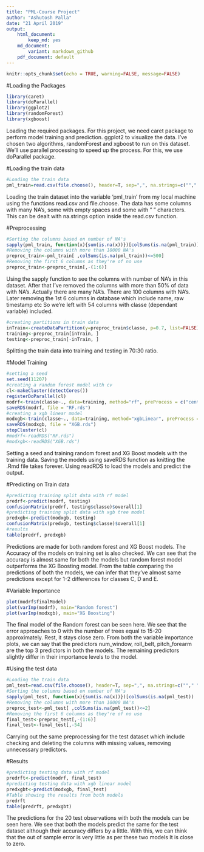 ---
title: "PML-Course Project"
author: "Ashutosh Palla"
date: "21 April 2019"
output: 
    html_document:
        keep_md: yes
    md_document:
        variant: markdown_github
    pdf_document: default
---


```{r setup, include=FALSE}
knitr::opts_chunk$set(echo = TRUE, warning=FALSE, message=FALSE)
```

#Loading the Packages
```{r Packages Installed}
library(caret)
library(doParallel)
library(ggplot2)
library(randomForest)
library(xgboost)
```
Loading the required packages. For this project, we need caret package to perform model training and prediction. ggplot2 to visualize the data. I've chosen two algorithms, randomForest and xgboost to run on this dataset. We'll use parallel processing to speed up the process. For this, we use doParallel package.

#Loading the train data
```{r Getting started}
#Loading the train data
pml_train=read.csv(file.choose(), header=T, sep=",", na.strings=c(""," ",NA))
```
Loading the train dataset into the variable 'pml_train' from my local machine using the functions read.csv and file.choose. The data has some columns with many NA's, some with empty spaces and some with " " characters. This can be dealt with na.strings option inside the read.csv function.

#Preprocessing
```{r Preprocessing}
#Sorting the columns based on number of NA's
sapply(pml_train, function(x){sum(is.na(x))})[colSums(is.na(pml_train)) != 0]
#Removing the columns with more than 10000 NA's
preproc_train<-pml_train[ ,colSums(is.na(pml_train))<=500]
#Removing the first 6 columns as they're of no use
preproc_train<-preproc_train[,-(1:6)]
```
Using the sapply function to see the columns with number of NA's in this dataset. After that I've removed the columns with more than 50% of data with NA's. Actually there are many NA's. There are 100 columns with NA's. Later removing the 1st 6 columns in database which include name, raw timestamp etc So we're left with 54 columns with classe (dependant variable) included.

```{r Data Partitions}
#creating partitions in train data
inTrain<-createDataPartition(y=preproc_train$classe, p=0.7, list=FALSE)
training<-preproc_train[inTrain, ]
testing<-preproc_train[-inTrain, ]
```
Splitting the train data into training and testing in 70:30 ratio.

#Model Training
```{r Model Training}
#setting a seed
set.seed(11207)
#creating a random forest model with cv
cl<-makeCluster(detectCores())
registerDoParallel(cl)
modrf<-train(classe~., data=training, method="rf", preProcess = c("center", "scale"), trControl=trainControl(method="repeatedcv", number=5, repeats=5))
saveRDS(modrf, file = "RF.rds")
#creating a xgb linear model
modxgb<-train(classe~., data=training, method="xgbLinear", preProcess = c("center", "scale"), trControl=trainControl(method="cv", number=5))
saveRDS(modxgb, file = "XGB.rds")
stopCluster(cl)
#modrf<-readRDS("RF.rds")
#modxgb<-readRDS("XGB.rds")
```
Setting a seed and training random forest and XG Boost models with the training data. Saving the models using saveRDS function as knitting the .Rmd file takes forever. Using readRDS to load the models and predict the output.

#Predicting on Train data
```{r Prediction on split data}
#predicting training split data with rf model
predrf<-predict(modrf, testing)
confusionMatrix(predrf, testing$classe)$overall[1]
#predicting training split data with xgb tree model
predxgb<-predict(modxgb, testing)
confusionMatrix(predxgb, testing$classe)$overall[1]
#results
table(predrf, predxgb)
```
Predictions are made for both random forest and XG Boost models. The Accuracy of the models on training set is also checked. We can see that the accuracy is almost same for both the models but random forest model outperforms the XG Boosting model. From the table comparing the predictions of both the models, we can infer that they've almost same predictions except for 1-2 differences for classes C, D and E.

#Variable Importance
```{r Comparing the models}
plot(modrf$finalModel)
plot(varImp(modrf), main="Random forest")
plot(varImp(modxgb), main="XG Boosting")
```
The final model of the Random forest can be seen here. We see that the error approaches to 0 with the number of trees equal to 15-20 approximately. Rest, it stays close zero. From both the variable importance plots, we can say that the predictors num_window, roll_belt, pitch_forearm are the top 3 predictors in both the models. The remaining predictors slightly differ in their importance levels to the model.

#Using the test data
```{r Loading and Preprocessing the test data}
#Loading the train data
pml_test=read.csv(file.choose(), header=T, sep=",", na.strings=c(""," ",NA))
#Sorting the columns based on number of NA's
sapply(pml_test, function(x){sum(is.na(x))})[colSums(is.na(pml_test)) != 0]
#Removing the columns with more than 10000 NA's
preproc_test<-pml_test[ ,colSums(is.na(pml_test))<=2]
#Removing the first 6 columns as they're of no use
final_test<-preproc_test[,-(1:6)]
final_test<-final_test[,-54]
```
Carrying out the same preprocessing for the test dataset which include checking and deleting the columns with missing values, removing unnecessary predictors.

#Results
```{r Prediction on test data}
#predicting testing data with rf model
predrft<-predict(modrf, final_test)
#predicting testing data with xgb linear model
predxgbt<-predict(modxgb, final_test)
#Table showing the results from both models
predrft
table(predrft, predxgbt)
```
The predictions for the 20 test observations with both the models can be seen here. We see that both the models predict the same for the test dataset although their accuracy differs by a little. With this, we can think that the out of sample error is very little as per these two models It is close to zero.
